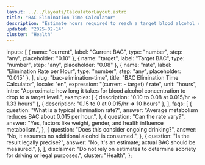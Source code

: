 ```yaml
---
layout: ../../layouts/CalculatorLayout.astro
title: "BAC Elimination Time Calculator"
description: "Estimate hours required to reach a target blood alcohol concentration."
updated: "2025-02-14"
cluster: "Health"
---
```



  inputs: [
    { name: "current", label: "Current BAC", type: "number", step: "any", placeholder: "0.10" },
    { name: "target", label: "Target BAC", type: "number", step: "any", placeholder: "0.08" },
    { name: "rate", label: "Elimination Rate per Hour", type: "number", step: "any", placeholder: "0.015" },
  ],
  slug: "bac-elimination-time",
  title: "BAC Elimination Time Calculator",
  locale: "en",
  expression: "(current - target) / rate",
  unit: "hours",
  intro: "Approximate how long it takes for blood alcohol concentration to drop to a target level.",
  examples: [
    { description: "0.10 to 0.08 at 0.015/hr ⇒ 1.33 hours" },
    { description: "0.15 to 0 at 0.015/hr ⇒ 10 hours" },
  ],
  faqs: [
    {
      question: "What is a typical elimination rate?",
      answer: "Average metabolism reduces BAC about 0.015 per hour.",
    },
    {
      question: "Can the rate vary?",
      answer: "Yes, factors like weight, gender, and health influence metabolism.",
    },
    {
      question: "Does this consider ongoing drinking?",
      answer: "No, it assumes no additional alcohol is consumed.",
    },
    {
      question: "Is the result legally precise?",
      answer: "No, it's an estimate; actual BAC should be measured.",
    },
  ],
  disclaimer: "Do not rely on estimates to determine sobriety for driving or legal purposes.",
  cluster: "Health",
};

<Calculator schema={schema} />

